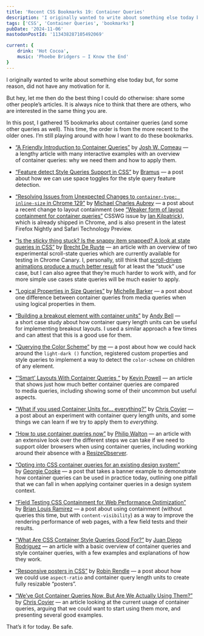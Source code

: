 ```yaml
---
title: 'Recent CSS Bookmarks 19: Container Queries'
description: 'I originally wanted to write about something else today but, for some reason, did not have any motivation for it. But hey, let me then do the best thing I could do otherwise: share some other people’s articles. It is always nice to think that there are others, who are interested in the same thing you are. In this post, I gathered 15 bookmarks about CSS container queries (and some other queries as well).'
tags: ['CSS', 'Container Queries', 'bookmarks']
pubDate: '2024-11-06'
mastodonPostId: '113438287105492069'

current: {
	drink: 'Hot Cocoa',
    music: 'Phoebe Bridgers — I Know the End'
}
---
```


I originally wanted to write about something else today but, for some reason, did not have any motivation for it.

But hey, let me then do the best thing I could do otherwise: share some other people’s articles. It is always nice to think that there are others, who are interested in the same thing you are.

In this post, I gathered 15 bookmarks about container queries (and some other queries as well). This time, the order is from the more recent to the older ones. I’m still playing around with how I want to do these bookmarks.

- [“A Friendly Introduction to Container Queries”](https://www.joshwcomeau.com/css/container-queries-introduction/) by [Josh W. Comeau](https://www.joshwcomeau.com/) — a lengthy article with many interactive examples with an overview of container queries: why we need them and how to apply them.

- [“Feature detect Style Queries Support in CSS”](https://www.bram.us/2024/10/06/feature-detect-style-queries-support-in-css/) by [Bramus](https://www.bram.us/) — a post about how we can use space toggles for the style query feature detection.

- [“Resolving Issues from Unexpected Changes to `container-type: inline-size` in Chrome 129”](https://michaelcharl.es/aubrey/en/code/resolving-issues-from-unexpecged-css-changes-in-chrome-129) by [Michael Charles Aubrey](https://michaelcharl.es/aubrey) — a post about a recent change to layout containment (see [“Weaker form of layout containment for container queries”](https://github.com/w3c/csswg-drafts/issues/10544) CSSWG issue by [Ian Kilpatrick](https://github.com/bfgeek)), which is already shipped in Chrome, and is also present in the latest Firefox Nightly and Safari Technology Preview.

- [“Is the sticky thing stuck? Is the snappy item snapped? A look at state queries in CSS”](https://utilitybend.com/blog/is-the-sticky-thing-stuck-is-the-snappy-item-snapped-a-look-at-state-queries-in-css) by [Brecht De Ruyte](https://utilitybend.com/) — an article with an overview of two experimental scroll-state queries which are currently available for testing in Chrome Canary. I, personally, still think that [scroll-driven animations produce a much better result](https://kizu.dev/scroll-driven-animations/#stuck-states-for-the-sticky-headers) for at least the “stuck” use case, but I can also agree that they’re much harder to work with, and for more simple use cases state queries will be much easier to apply.

- [“Logical Properties in Size Queries”](https://css-irl.info/logical-properties-in-size-queries/) by [Michelle Barker](https://css-irl.info/) — a post about one difference between container queries from media queries when using logical properties in them.

- [“Building a breakout element with container units”](https://piccalil.li/blog/building-a-breakout-element-with-container-units/) by [Andy Bell](https://andy-bell.co.uk/) — a short case study about how container query length units can be useful for implementing breakout layouts. I used a similar approach a few times and can attest that this is a good use for them.

- [“Querying the Color Scheme”](https://blog.kizu.dev/querying-the-color-scheme/) by [me](https://kizu.dev/) — a post about how we could hack around the `light-dark ()` function, registered custom properties and style queries to implement a way to detect the `color-scheme` on children of any element.

- [“‘Smart’ Layouts With Container Queries “](https://css-tricks.com/smart-layouts-with-container-queries/) by [Kevin Powell](https://www.kevinpowell.co/) — an article that shows just how much better container queries are compared to media queries, including showing some of their uncommon but useful aspects.

- [“What if you used Container Units for… everything?”](https://frontendmasters.com/blog/what-if-you-used-container-units-for-everything/) by [Chris Coyier](https://chriscoyier.net/) — a post about an experiment with container query length units, and some things we can learn if we try to apply them to _everything_.

- [“How to use container queries now”](https://web.dev/blog/how-to-use-container-queries-now) by [Philip Walton](https://philipwalton.com/) — an article with an extensive look over the different steps we can take if we need to support older browsers when using container queries, including working around their absence with a [ResizeObserver](https://developer.mozilla.org/en-US/docs/Web/API/ResizeObserver).

- [“Opting into CSS container queries for an existing design system”](https://hey.georgie.nu/container-queries-existing-design-system/) by [Georgie Cooke](https://hey.georgie.nu/) — a post that takes a banner example to demonstrate how container queries can be used in practice today, outlining one pitfall that we can fall in when applying container queries in a design system context.

- [“Field Testing CSS Containment for Web Performance Optimization”](https://www.speedkit.com/blog/field-testing-css-containment-for-web-performance-optimization) by [Brian Louis Ramirez](https://screenspan.net/) — a post about using containment (without queries this time, but with `content-visibility`) as a way to improve the rendering performance of web pages, with a few field tests and their results.

- [“What Are CSS Container Style Queries Good For?”](https://www.smashingmagazine.com/2024/06/what-are-css-container-style-queries-good-for/) by [Juan Diego Rodriguez](https://www.monknow.dev/en/) — an article with a basic overview of container queries and style container queries, with a few examples and explanations of how they work.

- [“Responsive posters in CSS”](https://csscade.com/responsive-posters-in-css/) by [Robin Rendle](https://robinrendle.com/) — a post about how we could use `aspect-ratio` and container query length units to create fully resizable “posters”.

- [“We’ve Got Container Queries Now, But Are We Actually Using Them?”](https://frontendmasters.com/blog/weve-got-container-queries-now-but-are-we-actually-using-them/) by [Chris Coyier](https://chriscoyier.net/) — an article looking at the current usage of container queries, arguing that we could want to start using them more, and presenting several good examples.

That’s it for today. Be safe.
